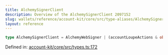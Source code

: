 ```yaml
---
title: AlchemySignerClient
description: Overview of the AlchemySignerClient 2097152
slug: wallets/reference/account-kit/core/src/type-aliases/AlchemySignerClient
layout: reference
---
```


```ts
type AlchemySignerClient = AlchemyWebSigner | (accountLoupeActions & object);
```

Defined in: [account-kit/core/src/types.ts:172](https://github.com/alchemyplatform/aa-sdk/blob/923a52171f7246172caf350853843e6680197da9/account-kit/core/src/types.ts#L172)
